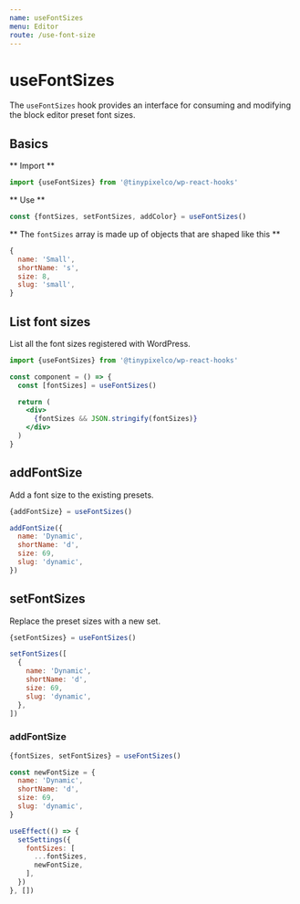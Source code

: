 ```yaml
---
name: useFontSizes
menu: Editor
route: /use-font-size
---
```


# useFontSizes

The `useFontSizes` hook provides an interface for consuming and modifying the block editor preset font sizes.

## Basics

** Import **

```jsx
import {useFontSizes} from '@tinypixelco/wp-react-hooks'
```

** Use **

```jsx
const {fontSizes, setFontSizes, addColor} = useFontSizes()
```

** The `fontSizes` array is made up of objects that are shaped like this **

```jsx
{
  name: 'Small',
  shortName: 's',
  size: 8,
  slug: 'small',
}
```

## List font sizes

List all the font sizes registered with WordPress.

```jsx
import {useFontSizes} from '@tinypixelco/wp-react-hooks'

const component = () => {
  const [fontSizes] = useFontSizes()

  return (
    <div>
      {fontSizes && JSON.stringify(fontSizes)}
    </div>
  )
}
```

## addFontSize

Add a font size to the existing presets.

```jsx
{addFontSize} = useFontSizes()

addFontSize({
  name: 'Dynamic',
  shortName: 'd',
  size: 69,
  slug: 'dynamic',
})
```

## setFontSizes

Replace the preset sizes with a new set.

```jsx
{setFontSizes} = useFontSizes()

setFontSizes([
  {
    name: 'Dynamic',
    shortName: 'd',
    size: 69,
    slug: 'dynamic',
  },
])
```

### addFontSize

```jsx
{fontSizes, setFontSizes} = useFontSizes()

const newFontSize = {
  name: 'Dynamic',
  shortName: 'd',
  size: 69,
  slug: 'dynamic',
}

useEffect(() => {
  setSettings({
    fontSizes: [
      ...fontSizes,
      newFontSize,
    ],
  })
}, [])
```
